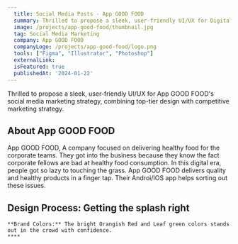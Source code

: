 ```yaml
---
  title: Social Media Posts - App GOOD FOOD
  summary: Thrilled to propose a sleek, user-friendly UI/UX for DigitalDesk's eCommerce platform, combining top-tier design with advanced web development.
  image: /projects/app-good-food/thumbnail.jpg
  tag: Social Media Marketing
  company: App GOOD FOOD
  companyLogo: /projects/app-good-food/logo.png
  tools: ["Figma", "Illustrator", "Photoshop"]
  externalLink: 
  isFeatured: true
  publishedAt: '2024-01-22'
---
```


Thrilled to propose a sleek, user-friendly UI/UX for App GOOD FOOD's social media marketing strategy, combining top-tier design with competitive marketing strategy.

## About App GOOD FOOD

App GOOD FOOD, A company focused on delivering healthy food for the corporate teams. They got into the business because they know the fact corporate fellows are bad at healthy food consumption. In this digital era, people got so lazy to touching the grass. App GOOD FOOD delivers quality and healthy products in a finger tap. Their Androi/IOS app helps sorting out these issues.

## Design Process: Getting the splash right

    **Brand Colors:** The bright Orangish Red and Leaf green colors stands out in the crowd with confidence.
    ****
